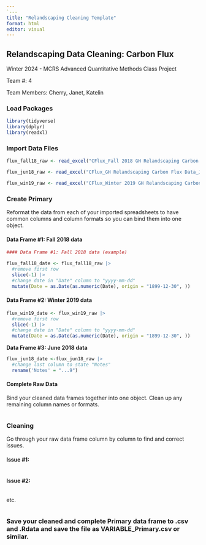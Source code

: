 ```yaml
---
`---
title: "Relandscaping Cleaning Template"
format: html
editor: visual
---
```


## Relandscaping Data Cleaning: Carbon Flux

Winter 2024 - MCRS Advanced Quantitative Methods Class Project

Team #: 4

Team Members: Cherry, Janet, Katelin

### Load Packages

```r
library(tidyverse)
library(dplyr)
library(readxl)
```

### Import Data Files

```r
flux_fall18_raw <- read_excel("CFlux_Fall 2018 GH Relandscaping Carbon Flux Data.xlsx")

flux_jun18_raw <- read_excel("CFlux_GH Relandscaping Carbon Flux Data_Jun2018.xlsx")

flux_win19_raw <- read_excel("CFlux_Winter 2019 GH Relandscaping Carbon Flux Data.xlsx")


```

### Create Primary

Reformat the data from each of your imported spreadsheets to have common columns and column formats so you can bind them into one object.

#### Data Frame #1: Fall 2018 data

```r
#### Data Frame #1: Fall 2018 data (example)

flux_fall18_date <- flux_fall18_raw |>
  #remove first row
  slice(-1) |>
  #change date in "Date" column to "yyyy-mm-dd"
  mutate(Date = as.Date(as.numeric(Date), origin = "1899-12-30", ))

```

#### Data Frame #2: Winter 2019 data

```r
flux_win19_date <- flux_win19_raw |>
  #remove first row
  slice(-1) |>
  #change date in "Date" column to "yyyy-mm-dd"
  mutate(Date = as.Date(as.numeric(Date), origin = "1899-12-30", ))
```

**Data Frame #3: June 2018 data**

```r
flux_jun18_date <-flux_jun18_raw |>
  #change last column to state "Notes"
  rename('Notes' = "...9")
```

#### Complete Raw Data

Bind your cleaned data frames together into one object. Clean up any remaining column names or formats.

```r


```

### Cleaning

Go through your raw data frame column by column to find and correct issues.

#### Issue #1:

```r

```

#### Issue #2:

```r

```

etc.

```r

```

### Save your cleaned and complete Primary data frame to .csv and .Rdata and save the file as VARIABLE_Primary.csv or similar.

```r

```
